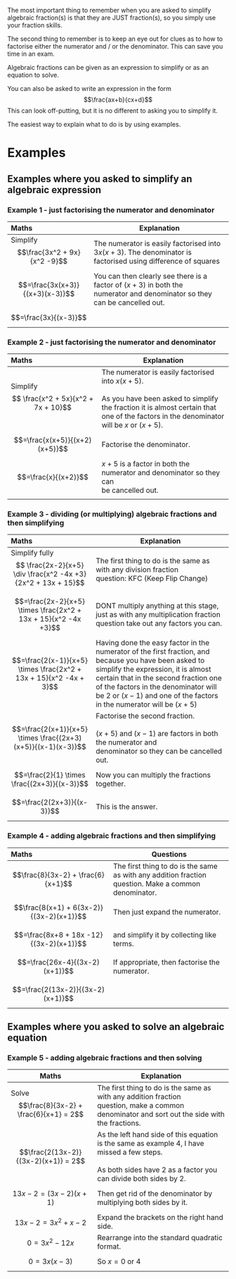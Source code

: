 
The most important thing to remember when you are asked to simplify algebraic fraction(s) is that they are JUST fraction(s), so you simply use your fraction skills.

The second thing to remember is to keep an eye out for clues as to how to factorise either the numerator and / or the denominator. This can save you time in an exam.

Algebraic fractions can be given as an expression to simplify or as an equation to solve.

You can also be asked to write an expression in the form $$\frac{ax+b}{cx+d}$$
This can look off-putting, but it is no different to asking you to simplify it.

The easiest way to explain what to do is by using examples.
# Examples
## Examples where you asked to simplify an algebraic expression
### Example 1 - just factorising the numerator and denominator
| Maths                                 | Explanation                                                                                                                  |
| :------------------------------------ | ---------------------------------------------------------------------------------------------------------------------------- |
| Simplify $$\frac{3x^2 + 9x}{x^2 -9}$$ | The numerator is easily factorised into $3x(x+3)$. The denominator is factorised using difference of squares                 |
| $$=\frac{3x(x+3)}{(x+3)(x-3)}$$       | You can then clearly see there is a factor of $(x+3)$ in both the<br>numerator and denominator so they can be cancelled out. |
| $$=\frac{3x}{(x-3)}$$                 |                                                                                                                              |
### Example 2 - just factorising the numerator and denominator
| Maths                                       | Explanation                                                                                                                                                                                         |
| :------------------------------------------ | --------------------------------------------------------------------------------------------------------------------------------------------------------------------------------------------------- |
| Simplify$$ \frac{x^2 + 5x}{x^2 + 7x + 10}$$ | The numerator is easily factorised into $x(x+5)$.<br><br>As you have been asked to simplify the fraction it is almost certain that<br>one of the factors in the denominator will be $x$ or $(x+5)$. |
| $$=\frac{x(x+5)}{(x+2)(x+5)}$$              | Factorise the denominator.                                                                                                                                                                          |
| $$=\frac{x}{(x+2)}$$                        | $x+5$  is a factor in both the numerator and denominator so they can<br>be cancelled out.                                                                                                           |
|                                             |                                                                                                                                                                                                     |
### Example 3 - dividing (or multiplying) algebraic fractions and then simplifying
| Maths                                                                        | Explanation                                                                                                                                                                                                                                                                                         |
| :--------------------------------------------------------------------------- | --------------------------------------------------------------------------------------------------------------------------------------------------------------------------------------------------------------------------------------------------------------------------------------------------- |
| Simplify fully $$ \frac{2x-2}{x+5} \div \frac{x^2 -4x +3}{2x^2 + 13x + 15}$$ | The first thing to do is the same as with any division fraction<br>question: KFC (Keep Flip Change)                                                                                                                                                                                                 |
| $$=\frac{2x-2}{x+5} \times \frac{2x^2 + 13x + 15}{x^2 -4x +3}$$              | DONT multiply anything at this stage, just as with any multiplication fraction question take out any factors you can.                                                                                                                                                                               |
| $$=\frac{2(x-1)}{x+5} \times \frac{2x^2 + 13x + 15}{x^2 -4x + 3}$$           | Having done the easy factor in the numerator of the first fraction, and because you have been asked to simplify the expression, it is almost certain that in the second fraction one of the factors in the denominator will be 2 or $(x-1)$ and one of the factors in the numerator will be $(x+5)$ |
| $$=\frac{2(x+1)}{x+5} \times \frac{(2x+3)(x+5)}{(x-1)(x-3)}$$                | Factorise the second fraction.<br><br>$(x + 5)$ and $(x - 1)$ are factors in both the numerator and<br>denominator so they can be cancelled out.                                                                                                                                                    |
| $$=\frac{2}{1} \times \frac{(2x+3)}{(x-3)}$$                                 | Now you can multiply the fractions together.                                                                                                                                                                                                                                                        |
| $$=\frac{2(2x+3)}{(x-3)}$$                                                   | This is the answer.                                                                                                                                                                                                                                                                                 |
### Example 4 - adding algebraic fractions and then simplifying
| Maths                                    | Questions                                                                                               |
| :--------------------------------------- | ------------------------------------------------------------------------------------------------------- |
| $$\frac{8}{3x-2} + \frac{6}{x+1}$$       | The first thing to do is the same as with any addition fraction<br>question. Make a common denominator. |
| $$\frac{8(x+1) + 6(3x-2)}{(3x-2)(x+1)}$$ | Then just expand the numerator.                                                                         |
| $$=\frac{8x+8 + 18x -12}{(3x-2)(x+1)}$$  | and simplify it by collecting like terms.                                                               |
| $$=\frac{26x-4}{(3x-2)(x+1)}$$           | If appropriate, then factorise the numerator.                                                           |
| $$=\frac{2(13x-2)}{(3x-2)(x+1)}$$        |                                                                                                         |
## Examples where you asked to solve an algebraic equation
### Example 5 - adding algebraic fractions and then solving
| Maths                                        | Explanation                                                                                                                                                          |
| -------------------------------------------- | -------------------------------------------------------------------------------------------------------------------------------------------------------------------- |
| Solve $$\frac{8}{3x-2} + \frac{6}{x+1} = 2$$ | The first thing to do is the same as with any addition fraction<br>question, make a common denominator and sort out the side with<br>the fractions.                  |
| $$\frac{2(13x-2)}{(3x-2)(x+1)} = 2$$         | As the left hand side of this equation is the same as example 4, I have missed a few steps. <br><br>As both sides have 2 as a factor you can divide both sides by 2. |
| $$13x-2 = (3x-2) (x+1)$$                     | Then get rid of the denominator by multiplying both sides by it.                                                                                                     |
| $$13x-2 = 3x^2 +x -2$$                       | Expand the brackets on the right hand side.                                                                                                                          |
| $$0=3x^2 - 12x$$                             | Rearrange into the standard quadratic format.                                                                                                                        |
| $$0=3x(x-3)$$                                | So $x = 0$ or $4$                                                                                                                                                    |
